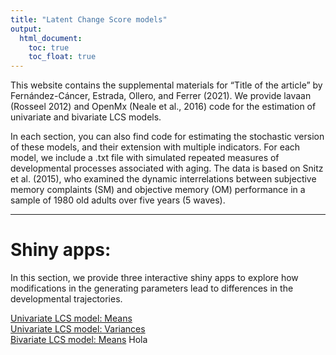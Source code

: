 ---
title: "Latent Change Score models" 
output: 
  html_document:
    toc: true
    toc_float: true
---
This website contains the supplemental materials for “Title of the article” by Fernández-Cáncer, Estrada, Ollero, and Ferrer (2021). We provide lavaan (Rosseel 2012) and OpenMx (Neale et al., 2016) code for the estimation of univariate and bivariate LCS models. 

In each section, you can also find code for estimating the stochastic version of these models, and their extension with multiple indicators. For each model, we include a .txt file with simulated repeated measures of developmental processes associated with aging. The data is based on Snitz et al. (2015), who examined the dynamic interrelations between subjective memory complaints (SM) and objective memory (OM) performance in a sample of 1980 old adults over five years (5 waves). 


***

# Shiny apps: 
In this section, we provide three interactive shiny apps to explore how modifications in the generating parameters lead to differences in the developmental trajectories.

[Univariate LCS model: Means](https://marjfollero.shinyapps.io/LCS-means/)  
[Univariate LCS model: Variances](https://marjfollero.shinyapps.io/LCS_variances/)  
[Bivariate LCS model: Means](https://marjfollero.shinyapps.io/BLCS_means/)
Hola


